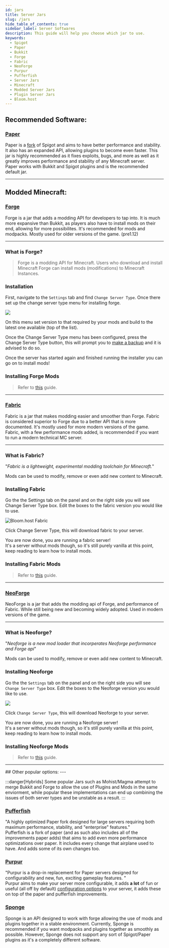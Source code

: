 ```yaml
---
id: jars
title: Server Jars
slug: /jars
hide_table_of_contents: true
sidebar_label: Server Softwares
description: This guide will help you choose which jar to use.
keywords:
  - Spigot
  - Paper
  - Bukkit
  - Forge
  - Fabric
  - NeoForge
  - Purpur
  - Pufferfish
  - Server Jars
  - Minecraft
  - Modded Server Jars
  - Plugin Server Jars
  - Bloom.host
---
```


## Recommended Software:

 ### [Paper](https://papermc.io/)
 Paper is a [fork](https://en.wikipedia.org/wiki/Fork_(software_development)) of Spigot and aims to have better performance and stability. It also has an expanded API, allowing plugins to become even faster. This jar is highly recommended as it fixes exploits, bugs, and more as well as it greatly improves performance and stability of any Minecraft server.  
 Paper works with Bukkit and Spigot plugins and is the recommended default jar.

---

## Modded Minecraft:

<Tabs groupId="Modded Installers">
  <TabItem value="Forge" label="Forge">
  
   ### [Forge](https://files.minecraftforge.net/)
Forge is a jar that adds a modding API for developers to tap into. It is much more expansive than Bukkit, as players also have to install mods on their end, allowing for more possibilites. It's recommended for mods and modpacks. Mostly used for older versions of the game. (pre1.12)

  ---

  ### What is Forge?
  
  > Forge is a modding API for Minecraft. Users who download and install Minecraft Forge can install mods (modifications) to Minecraft Instances.
  
  ### Installation
  
  First, navigate to the `Settings` tab and find `Change Server Type`. Once there set up the change server type menu for installing forge.
  
  ![](/plugins_and_modifications/forge_setup/1.png)
  
  On this menu set version to that required by your mods and build to the latest one available (top of the list).
  
  Once the Change Server Type menu has been configured, press the Change Server Type button, this will prompt you to [make a backup](../using_the_panel/backups.md) and it is advised to do so.
  
  Once the server has started again and finished running the installer you can go on to install mods!
  
  ### Installing Forge Mods
  >
  > Refer to [this](https://docs.bloom.host/mods-install) guide.
  
  ---
  
  </TabItem>

  <TabItem value="Fabric" label="Fabric">
  
  ### [Fabric](https://fabricmc.net/)
Fabric is a jar that makes modding easier and smoother than Forge. Fabric is considered superior to Forge due to a better API that is more documented. It's mostly used for more modern versions of the game.   
Fabric, with a few performance mods added, is recommended if you want to run a modern technical MC server.

  ---
  
  ### What is Fabric?
  "*Fabric is a lightweight, experimental modding toolchain for Minecraft.*"
   
  Mods can be used to modify, remove or even add new content to Minecraft.
  
  
  ### Installing Fabric
  Go the the Settings tab on the panel and on the right side you will see Change Server Type box. 
  Edit the boxes to the fabric version you would like to use.
  
  ![Bloom.host Fabric](/plugins_and_modifications/fabric_setup/FabricInstaller.png)
  
  Click Change Server Type, this will download fabric to your server. 
  
  You are now done, you are running a fabric server!  
  It's a server without mods though, so it's still purely vanilla at this point, keep reading to learn how to install mods.
  
  ### Installing Fabric Mods
  > 
  > Refer to [this](mods-install.md) guide.
  
  ---
  
  </TabItem>
  <TabItem value="Neoforge" label="Neoforge">
      
  ### [NeoForge](https://neoforged.net/)
NeoForge is a jar that adds the modding api of Forge, and performance of Fabric. While still being new and becoming widely adopted. Used in modern versions of the game.


  ---
  ### What is Neoforge?
  "*Neoforge is a new mod loader that incorperates Neoforge performance and Forge api*"
  
  Mods can be used to modify, remove or even add new content to Minecraft.
  
  
  ### Installing Neoforge
  Go the the `Settings` tab on the panel and on the right side you will see `Change Server Type` box. 
  Edit the boxes to the Neoforge version you would like to use.
  
  ![](/plugins_and_modifications/neoforge_setup/NeoforgeInstaller.png)
  
  Click `Change Server Type`, this will download Neoforge to your server. 
  
  You are now done, you are running a Neoforge server!  
  It's a server without mods though, so it's still purely vanilla at this point, keep reading to learn how to install mods.
  
  ### Installing Neoforge Mods
  >
  > Refer to [this](mods-install.md) guide.

  ---

  </TabItem>
</Tabs>
## Other popular options: 
---

:::danger[Hybrids]
Some popular Jars such as Mohist/Magma attempt to merge Bukkit and Forge to allow the use of Plugins and Mods in the same enviorment, while popular these implementations can end up combining the issues of both server types and be unstable as a result.
:::
<Tabs>
  <TabItem value="Pufferfish" label="Pufferfish">

### [Pufferfish](https://github.com/pufferfish-gg/Pufferfish)
"A highly optimized Paper fork designed for large servers requiring both maximum performance, stability, and "enterprise" features."  
Pufferfish is a fork of paper (and as such also includes all of the improvements paper adds) that aims to add even more performance optimizations over paper. It includes every change that airplane used to have. And adds some of its own changes too.

  </TabItem>
  <TabItem value="Purpur" label="Purpur">

### [Purpur](https://purpurmc.org/)
"Purpur is a drop-in replacement for Paper servers designed for configurability and new, fun, exciting gameplay features.
"  
Purpur aims to make your server more configurable, it adds **a lot** of fun or useful (all off by default) [configuration options](https://purpurmc.org/docs/Configuration/) to your server, it adds these on top of the paper and pufferfish improvements.

  </TabItem>
  <TabItem value="Spongepowered" label="Spongepowered">

### [Sponge](https://www.spongepowered.org/)
 Sponge is an API designed to work with forge allowing the use of mods and plugins together in a stable environment. Currently, Sponge is recommended if you want modpacks and plugins together as smoothly as possible. However, Sponge does not support any sort of Spigot/Paper plugins as it's a completely different software.

  </TabItem>
</Tabs>
